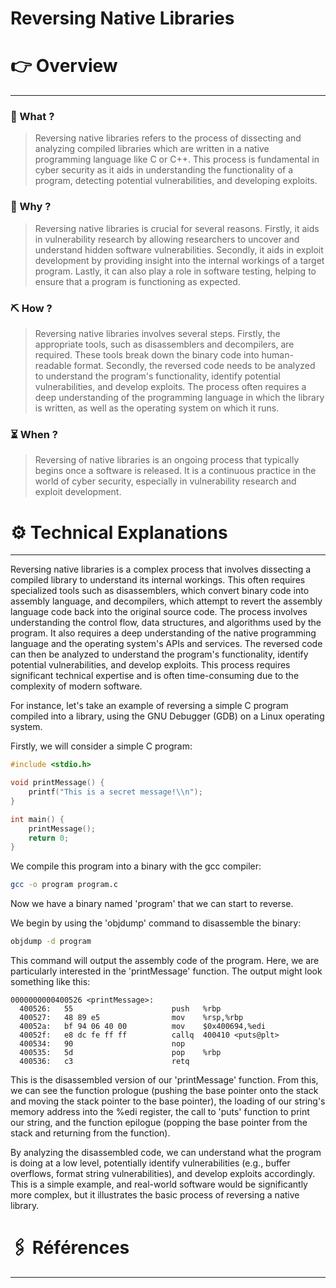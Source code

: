 # Reversing Native Libraries


# 👉 Overview

---

### 👀 What ?

> Reversing native libraries refers to the process of dissecting and analyzing compiled libraries which are written in a native programming language like C or C++. This process is fundamental in cyber security as it aids in understanding the functionality of a program, detecting potential vulnerabilities, and developing exploits.
> 

### 🧐 Why ?

> Reversing native libraries is crucial for several reasons. Firstly, it aids in vulnerability research by allowing researchers to uncover and understand hidden software vulnerabilities. Secondly, it aids in exploit development by providing insight into the internal workings of a target program. Lastly, it can also play a role in software testing, helping to ensure that a program is functioning as expected.
> 

### ⛏️ How ?

> Reversing native libraries involves several steps. Firstly, the appropriate tools, such as disassemblers and decompilers, are required. These tools break down the binary code into human-readable format. Secondly, the reversed code needs to be analyzed to understand the program's functionality, identify potential vulnerabilities, and develop exploits. The process often requires a deep understanding of the programming language in which the library is written, as well as the operating system on which it runs.
> 

### ⏳ When ?

> Reversing of native libraries is an ongoing process that typically begins once a software is released. It is a continuous practice in the world of cyber security, especially in vulnerability research and exploit development.
> 

# ⚙️ Technical Explanations

---

Reversing native libraries is a complex process that involves dissecting a compiled library to understand its internal workings. This often requires specialized tools such as disassemblers, which convert binary code into assembly language, and decompilers, which attempt to revert the assembly language code back into the original source code. The process involves understanding the control flow, data structures, and algorithms used by the program. It also requires a deep understanding of the native programming language and the operating system's APIs and services. The reversed code can then be analyzed to understand the program's functionality, identify potential vulnerabilities, and develop exploits. This process requires significant technical expertise and is often time-consuming due to the complexity of modern software.

For instance, let's take an example of reversing a simple C program compiled into a library, using the GNU Debugger (GDB) on a Linux operating system.

Firstly, we will consider a simple C program:

```c
#include <stdio.h>

void printMessage() {
    printf("This is a secret message!\\n");
}

int main() {
    printMessage();
    return 0;
}

```

We compile this program into a binary with the gcc compiler:

```bash
gcc -o program program.c

```

Now we have a binary named 'program' that we can start to reverse.

We begin by using the 'objdump' command to disassemble the binary:

```bash
objdump -d program

```

This command will output the assembly code of the program. Here, we are particularly interested in the 'printMessage' function. The output might look something like this:

```
0000000000400526 <printMessage>:
  400526:	55                   	push   %rbp
  400527:	48 89 e5             	mov    %rsp,%rbp
  40052a:	bf 94 06 40 00       	mov    $0x400694,%edi
  40052f:	e8 dc fe ff ff       	callq  400410 <puts@plt>
  400534:	90                   	nop
  400535:	5d                   	pop    %rbp
  400536:	c3                   	retq

```

This is the disassembled version of our 'printMessage' function. From this, we can see the function prologue (pushing the base pointer onto the stack and moving the stack pointer to the base pointer), the loading of our string's memory address into the %edi register, the call to 'puts' function to print our string, and the function epilogue (popping the base pointer from the stack and returning from the function).

By analyzing the disassembled code, we can understand what the program is doing at a low level, potentially identify vulnerabilities (e.g., buffer overflows, format string vulnerabilities), and develop exploits accordingly. This is a simple example, and real-world software would be significantly more complex, but it illustrates the basic process of reversing a native library.

# 🖇️ Références

---